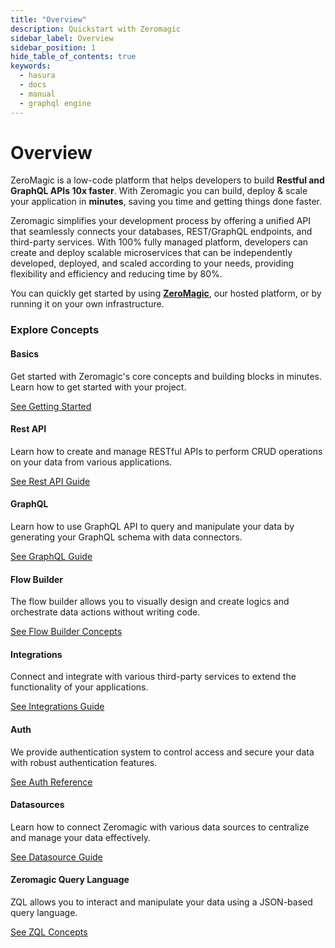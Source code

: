 ```yaml
---
title: "Overview"
description: Quickstart with Zeromagic
sidebar_label: Overview
sidebar_position: 1
hide_table_of_contents: true
keywords:
  - hasura
  - docs
  - manual
  - graphql engine
---
```




<Head>
  <meta property="og:title" content="Document 1 Title" />
  <meta property="og:description" content="This is the description for document 1." />
  <meta property="og:image" content="https://your-site.com/img/og-image.png" />
</Head>


# Overview

ZeroMagic is a low-code platform that helps developers to build **Restful and GraphQL APIs 10x faster**. With Zeromagic you can build, deploy & scale your application in **minutes**, saving you time and getting things done faster.

Zeromagic simplifies your development process by offering a unified API that seamlessly connects your databases, REST/GraphQL endpoints, and third-party services. With 100% fully managed platform, developers can create and deploy scalable microservices that can be independently developed, deployed, and scaled according to your needs, providing flexibility and efficiency and reducing time by 80%.

You can quickly get started by using [**ZeroMagic**](https://zeromagic.in/), our hosted platform, or by running it on your own infrastructure.

### Explore Concepts

<div className="gallery">
  <div className="card">
    <div className="card-header">
      <Basics />
      <h4>Basics</h4>
    </div>
    <p>Get started with Zeromagic's core concepts and building blocks in minutes. Learn how to get started with your project.</p>
    <a href="/docs/basics/organisation/">
      See Getting Started <ArrowRight className="arrow" />
    </a>
  </div>
  <div className="card">
    <div className="card-header">
      <Restful />
      <h4>Rest API</h4>
    </div>
    <p> Learn how to create and manage RESTful APIs to perform CRUD operations on your data from various applications.</p>
    <a href="/docs/restapi/overview/">
      See Rest API Guide <ArrowRight className="arrow" />
    </a>
  </div>
  <div className="card">
    <div className="card-header">
      <GraphQL />
      <h4>GraphQL</h4>
    </div>
    <p>Learn how to use GraphQL API to query and manipulate your data by generating your GraphQL schema with data connectors.</p>
    <a href="/docs/graphql/overview/">
      See GraphQL Guide <ArrowRight className="arrow" />
    </a>
  </div>
  <div className="card">
    <div className="card-header">
      <FlowBuilder />
      <h4>Flow Builder</h4>
    </div>
    <p>The flow builder allows you to visually design and create logics and orchestrate data actions without writing code.</p>
    <a href="/docs/restapi/flow-builder/overview/">
      See Flow Builder Concepts <ArrowRight className="arrow" />
    </a>
  </div>
  <div className="card">
    <div className="card-header">
      <Integrations />
      <h4>Integrations</h4>
    </div>
    <p>
    Connect and integrate with various third-party services to extend the functionality of your applications.
    </p>
    <a href="/docs/integrations/introduction/">
      See Integrations Guide <ArrowRight className="arrow" />
    </a>
  </div>
  <div className="card">
    <div className="card-header">
      <Auth />
      <h4>Auth</h4>
    </div>
    <p>
     We provide authentication system to control access and secure your data with robust authentication features.        
    </p>
    <a href="/docs/authentication/overview/">
      See Auth Reference <ArrowRight className="arrow" />
    </a>
  </div>
  <div className="card">
    <div className="card-header">
      <Database />
      <h4>Datasources</h4>
    </div>
    <p>
      Learn how to connect Zeromagic with various data sources to centralize and manage your data effectively.
    </p>
    <a href="/docs/datasources/introduction/">
      See Datasource Guide <ArrowRight className="arrow" />
    </a>
  </div>
   <div className="card">
    <div className="card-header">
      <ZQL />
      <h4>Zeromagic Query Language</h4>
    </div>
    <p>
      ZQL allows you to interact and manipulate your data using a JSON-based query language.
    </p>
    <a href="/docs/datasources/zeromagic-query-language/overview/">
      See ZQL Concepts <ArrowRight className="arrow" />
    </a>
  </div>
</div>
